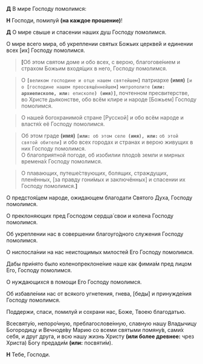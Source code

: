 **Д** В мире Господу помолимся:  

**Н** Господи, помилуй **(на каждое прошение)**!  

**Д** О мире свыше и спасении наших душ Господу помолимся.  

О мире всего мира, об укреплении святых Божьих церкве́й и единении всех <R>[</R>их<R>]</R> Господу помолимся.  

> <R><b>[</b></R>Об этом святом доме и обо всех, с верою, благогове́нием и страхом Божьим входя́щих в него, Господу помолимся.  

> О **`[`**`великом господине и отце нашем святейшем`**`]`** патриархе **(имя)** **`[`**`и о `**`[`**`господине нашем преосвяще́ннейшем`**`]`** ` митрополите ` **` (или: ` **` архиепископе `**`, или: `**` епископе `**`) (имя)]`**, почтенном пресвитерстве, во Христе дьяконстве, обо всём клире и народе <R>[</R>Божьем<R>]</R> Господу помолимся.  

> О нашей богохранимой стране <R>[</R>Русской<R>]</R> и обо всём народе и властя́х её Господу помолимся.  

> Об этом граде **(имя)** **`[или: `**` об этом селе `**` (имя), или:`** ` об этой святой обители `**`]`** и обо всех городах и странах и верою живущих в них Господу помолимся.  
> О благоприятной погоде, об изобилии плодо́в земли и мирных времена́х Господу помолимся.  

> О плавающих, путеше́ствующих, болящих, страждущих, пленённых, <R>[</R>за правду гони́мых и заключённых<R>]</R> и спасении их Господу помолимся.**<b>]</b>**

О предстоя́щем народе, ожидающем благодати Святого Духа, Господу помолимся.

О преклоняющих пред Господом сердца́ свои и колена Господу помолимся.

Об укреплении нас в совершении благоуго́дного служения Господу помолимся.

О ниспосла́нии на нас неистощимых милостей Его Господу помолимся.

Дабы при́нято было коленопреклоне́ние наше как фимиа́м пред лицом Его, Господу помолимся.

О нуждающихся в помощи Его Господу помолимся.

Об избавле́нии нас от всякого угнетения, гнева, <R>[</R>беды́<R>]</R> и принужде́ния Господу помолимся.  

Поддержи, спаси, помилуй и сохрани нас, Боже, Твоею благодатью.  

Всесвяту́ю, непоро́чную, преблагослове́нную, славную нашу Владычицу Богородицу и Вечноде́ву Марию со всеми святыми помяну́в, сами́х себя, и друг друга, и всю нашу жизнь Христу **(или более древнее:** чрез Христа<R>)</R> Богу предади́м **(или:** посвяти́м<R>)</R>.  

**Н** Тебе, Господи.
